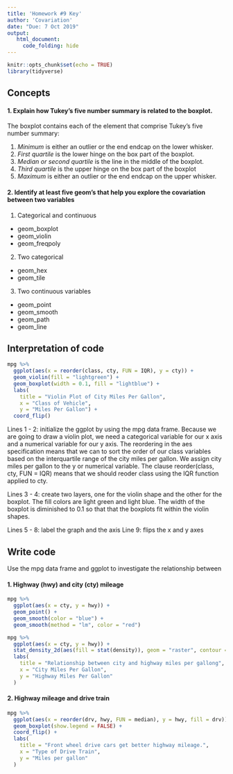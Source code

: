 ```yaml
---
title: 'Homework #9 Key'
author: 'Covariation'
date: "Due: 7 Oct 2019"
output:
   html_document:
     code_folding: hide
---
```


```r
knitr::opts_chunk$set(echo = TRUE)
library(tidyverse)
```

## Concepts  

#### 1.  Explain how Tukey's five number summary is related to the boxplot.

The boxplot contains each of the element that comprise Tukey's five number summary:

1. *Minimum* is either an outlier or the end endcap on the lower whisker.
2. *First quartile* is the lower hinge on the box part of the boxplot.
3. *Median or second quartile* is the line in the middle of the boxplot.
4. *Third quartile* is the upper hinge on the box part of the boxplot
5. *Maximum* is either an outlier or the end endcap on the upper whisker.  


#### 2.  Identify at least five geom's that help you explore the covariation between two variables

1. Categorical and continuous
  * geom_boxplot
  * geom_violin
  * geom_freqpoly
2. Two categorical
  * geom_hex
  * geom_tile
3. Two continuous variables
  * geom_point
  * geom_smooth
  * geom_path
  * geom_line
    
## Interpretation of code  

```r
mpg %>%
  ggplot(aes(x = reorder(class, cty, FUN = IQR), y = cty)) +
  geom_violin(fill = "lightgreen") +
  geom_boxplot(width = 0.1, fill = "lightblue") +
  labs(
    title = "Violin Plot of City Miles Per Gallon",
    x = "Class of Vehicle",
    y = "Miles Per Gallon") +
  coord_flip()
```  

Lines 1 - 2: initialize the ggplot by using the mpg data frame. Because we are going to draw a violin plot, we need a categorical variable for our x axis and a numerical variable for our y axis. The reordering in the aes specification means that we can to sort the order of our class variables based on the interquartile range of the city miles per gallon. We assign city miles per gallon to the y or numerical variable. The clause reorder(class, cty, FUN = IQR) means that we should reoder class using the IQR function applied to cty.  

Lines 3 - 4: create two layers, one for the violin shape and the other for the boxplot. The fill colors are light green and light blue. The width of the boxplot is diminished to 0.1 so that that the boxplots fit within the violin shapes.  

Lines 5 - 8: label the graph and the axis
Line 9: flips the x and y axes  

## Write code  

Use the mpg data frame and ggplot to investigate the relationship between

#### 1. Highway (hwy) and city (cty) mileage

```r
mpg %>% 
  ggplot(aes(x = cty, y = hwy)) +
  geom_point() +
  geom_smooth(color = "blue") +
  geom_smooth(method = "lm", color = "red")

mpg %>%
  ggplot(aes(x = cty, y = hwy)) +
  stat_density_2d(aes(fill = stat(density)), geom = "raster", contour = FALSE) +
  labs(
    title = "Relationship between city and highway miles per gallong",
    x = "City Miles Per Gallon",
    y = "Highway Miles Per Gallon"
  )
```

#### 2. Highway mileage and drive train

```r
mpg %>% 
  ggplot(aes(x = reorder(drv, hwy, FUN = median), y = hwy, fill = drv)) +
  geom_boxplot(show.legend = FALSE) +
  coord_flip() +
  labs(
    title = "Front wheel drive cars get better highway mileage.",
    x = "Type of Drive Train",
    y = "Miles per gallon"
  )
```




